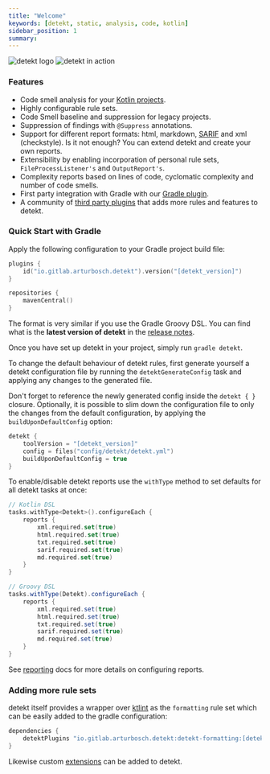```yaml
---
title: "Welcome"
keywords: [detekt, static, analysis, code, kotlin]
sidebar_position: 1
summary:
---
```



![detekt logo](/img/logo.svg "detekt logo")
![detekt in action](/img/tutorial/detekt_in_action.png "detekt in action")

### Features

- Code smell analysis for your [Kotlin projects](https://kotlinlang.org/).
- Highly configurable rule sets.
- Code Smell baseline and suppression for legacy projects.
- Suppression of findings with `@Suppress` annotations.
- Support for different report formats: html, markdown, [SARIF](https://sarifweb.azurewebsites.net/) and xml (checkstyle). Is it not enough? You can extend detekt and create your own reports.
- Extensibility by enabling incorporation of personal rule sets, `FileProcessListener's` and `OutputReport's`.
- Complexity reports based on lines of code, cyclomatic complexity and number of code smells.
- First party integration with Gradle with our [Gradle plugin](#with-gradle).
- A community of [third party plugins](https://github.com/topics/detekt-plugin) that adds more rules and features to detekt.

### Quick Start with Gradle

Apply the following configuration to your Gradle project build file:

<DetektVersionBanner/>

```kotlin
plugins {
    id("io.gitlab.arturbosch.detekt").version("[detekt_version]")
}

repositories {
    mavenCentral()
}
```

The format is very similar if you use the Gradle Groovy DSL. You can find what is the **latest version of detekt** in
the [release notes](/docs/introduction/changelog).

Once you have set up detekt in your project, simply run `gradle detekt`.

To change the default behaviour of detekt rules, first generate yourself a detekt configuration file by running the
`detektGenerateConfig` task and applying any changes to the generated file.

Don't forget to reference the newly generated config inside the `detekt { }` closure. Optionally, it is possible to
slim down the configuration file to only the changes from the default configuration, by applying the
`buildUponDefaultConfig` option:

```kotlin
detekt {
    toolVersion = "[detekt_version]"
    config = files("config/detekt/detekt.yml")
    buildUponDefaultConfig = true
}
```

To enable/disable detekt reports use the `withType` method to set defaults for all detekt tasks at once:

```kotlin
// Kotlin DSL
tasks.withType<Detekt>().configureEach {
    reports {
        xml.required.set(true)
        html.required.set(true)
        txt.required.set(true)
        sarif.required.set(true)
        md.required.set(true)
    }
}
```

```groovy
// Groovy DSL
tasks.withType(Detekt).configureEach {
    reports {
        xml.required.set(true)
        html.required.set(true)
        txt.required.set(true)
        sarif.required.set(true)
        md.required.set(true)
    }
}
```

See [reporting](/docs/introduction/reporting) docs for more details on configuring reports.

### Adding more rule sets

detekt itself provides a wrapper over [ktlint](https://github.com/pinterest/ktlint) as the `formatting` rule set
which can be easily added to the gradle configuration:

```gradle
dependencies {
    detektPlugins "io.gitlab.arturbosch.detekt:detekt-formatting:[detekt_version]"
}
```

Likewise custom [extensions](/docs/introduction/extensions) can be added to detekt.
